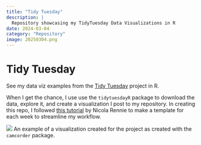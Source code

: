 ```yaml
---
title: "Tidy Tuesday"
description: |
  Repository showcasing my TidyTuesday Data Visualizations in R
date: 2024-03-04
category: "Repository"
image: 20250304.png
---
```


# Tidy Tuesday

See my data viz examples from the [Tidy Tuesday](https://github.com/king0708/tidy-tuesday/tree/main) project in R. 

When I get the chance, I use use the `tidytuesdayR` package to download the data, explore it, and create a visualization I post to my repository. In creating this repo, I followed [this tutorial](https://nrennie.rbind.io/blog/script-templates-r/) by Nicola Rennie to make a template for each week to streamline my workflow. 



::: {#fig-viz}
![](20250304.gif)
An example of a visualization created for the project as created with the `camcorder` package. 
:::
